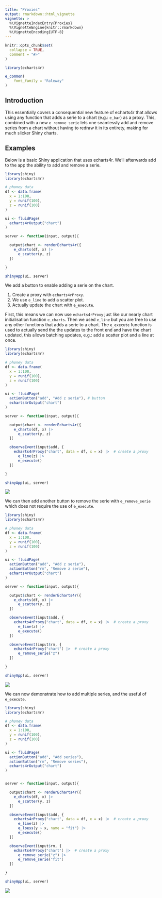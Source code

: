 ```yaml
---
title: "Proxies"
output: rmarkdown::html_vignette
vignette: >
  %\VignetteIndexEntry{Proxies}
  %\VignetteEngine{knitr::rmarkdown}
  %\VignetteEncoding{UTF-8}
---
```


```r
knitr::opts_chunk$set(
  collapse = TRUE,
  comment = "#>"
)

library(echarts4r)

e_common(
    font_family = "Raleway"
)
```

## Introduction

This essentially covers a consequential new feature of echarts4r that allows using any function that adds a serie to a chart (e.g.: `e_bar`) as a proxy. This, combined with a new `e_remove_serie` lets one seamlessly add and remove series from a chart without having to redraw it in its entirety, making for much slicker Shiny charts.

## Examples

Below is a basic Shiny application that uses echarts4r. We'll afterwards add to the app the ability to add and remove a serie.

```r
library(shiny)
library(echarts4r)

# phoney data
df <- data.frame(
  x = 1:100,
  y = runif(100),
  z = runif(100)
)

ui <- fluidPage(
  echarts4rOutput("chart")
)

server <- function(input, output){

  output$chart <- renderEcharts4r({
    e_charts(df, x) |> 
      e_scatter(y, z)
  })

}

shinyApp(ui, server)
```

We add a button to enable adding a serie on the chart. 

1. Create a proxy with `echarts4rProxy`.
2. We use `e_line` to add a scatter plot.
3. Actually update the chart with `e_execute`.

First, this means we can now use `echarts4rProxy` just like our nearly chart initialisation function `e_charts`. Then we used `e_line` but you are free to use any other functions that adds a serie to a chart. The `e_execute` function is used to actually send the the updates to the front end and have the chart updated, this allows batching updates, e.g.: add a scatter plot and a line at once.

```r
library(shiny)
library(echarts4r)

# phoney data
df <- data.frame(
  x = 1:100,
  y = runif(100),
  z = runif(100)
)

ui <- fluidPage(
  actionButton("add", "Add z serie"), # button
  echarts4rOutput("chart")
)

server <- function(input, output){

  output$chart <- renderEcharts4r({
    e_charts(df, x) |> 
      e_scatter(y, z)
  })

  observeEvent(input$add, {
    echarts4rProxy("chart", data = df, x = x) |>  # create a proxy
      e_line(z) |> 
      e_execute()
  })

}

shinyApp(ui, server)
```

<img src="https://echarts4r.john-coene.com/articles/echarts4r-add1.gif" class="img-responsive responsive-img" />

We can then add another button to remove the serie with `e_remove_serie` which does not require the use of `e_execute`.

```r
library(shiny)
library(echarts4r)

# phoney data
df <- data.frame(
  x = 1:100,
  y = runif(100),
  z = runif(100)
)

ui <- fluidPage(
  actionButton("add", "Add z serie"), 
  actionButton("rm", "Remove z serie"), 
  echarts4rOutput("chart")
)

server <- function(input, output){

  output$chart <- renderEcharts4r({
    e_charts(df, x) |> 
      e_scatter(y, z)
  })

  observeEvent(input$add, {
    echarts4rProxy("chart", data = df, x = x) |>  # create a proxy
      e_line(z) |> 
      e_execute()
  })

  observeEvent(input$rm, {
    echarts4rProxy("chart") |>  # create a proxy
      e_remove_serie("z")
  })

}

shinyApp(ui, server)
```

<img src="https://echarts4r.john-coene.com/articles/echarts4r-add2.gif" class="img-responsive responsive-img" />

We can now demonstrate how to add multiple series, and the useful of `e_execute`.

```r
library(shiny)
library(echarts4r)

# phoney data
df <- data.frame(
  x = 1:100,
  y = runif(100),
  z = runif(100)
)

ui <- fluidPage(
  actionButton("add", "Add series"), 
  actionButton("rm", "Remove series"), 
  echarts4rOutput("chart")
)


server <- function(input, output){

  output$chart <- renderEcharts4r({
    e_charts(df, x) |> 
      e_scatter(y, z)
  })

  observeEvent(input$add, {
    echarts4rProxy("chart", data = df, x = x) |>  # create a proxy
      e_line(z) |> 
      e_loess(y ~ x, name = "fit") |> 
      e_execute()
  })

  observeEvent(input$rm, {
    echarts4rProxy("chart") |>  # create a proxy
      e_remove_serie("z") |> 
      e_remove_serie("fit")
  })

}

shinyApp(ui, server)
```

<img src="https://echarts4r.john-coene.com/articles/echarts4r-add3.gif" class="img-responsive responsive-img" />


